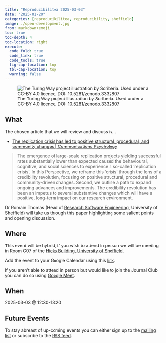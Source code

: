 ```yaml
---
title: "Reproducibilitea 2025-03-03"
date: "2025-01-20"
categories: [reproducibilitea, reproducibility, sheffield]
image: ./open-development.jpg
from: markdown+emoji
toc: true
toc-depth: 4
toc-location: right
execute:
  code_fold: true
  code_link: true
  code_tools: true
  fig-cap-location: top
  tbl-cap-location: top
  warning: false
---
```


![The Turing Way project illustration by Scriberia. Used under a CC-BY 4.0 licence. DOI:
[10.5281/zenodo.3332807](https://doi.org/10.5281/zenodo.3332807)](./open-development.jpg)

## What

The chosen article that we will review and discuss is...

- [The replication crisis has led to positive structural, procedural, and community changes | Communications Psychology](https://www.nature.com/articles/s44271-023-00003-2)

> The emergence of large-scale replication projects yielding successful rates substantially lower than expected caused
> the behavioural, cognitive, and social sciences to experience a so-called ‘replication crisis’. In this Perspective,
> we reframe this ‘crisis’ through the lens of a credibility revolution, focusing on positive structural, procedural and
> community-driven changes. Second, we outline a path to expand ongoing advances and improvements. The credibility
> revolution has been an impetus to several substantive changes which will have a positive, long-term impact on our
> research environment.

Dr Romain Thomas (Head of [Research Software Engineering](https://rse.shef.ac.uk), University of Sheffield) will take us
through this paper highlighting some salient points and opening discussion.

## Where

This event will be hybrid, if you wish to attend in person we will be meeting in Room G07 of the [Hicks Building,
University of Sheffield](https://www.openstreetmap.org/relation/16133670).

Add the event to your Google Calendar using this
[link](https://calendar.google.com/calendar/event?action=TEMPLATE&tmeid=M2pzMDY0OG5ianU3M3I0NmozdmNxZjlkZDIgbi5zaGVwaGFyZEBzaGVmZmllbGQuYWMudWs&tmsrc=n.shephard%40sheffield.ac.uk).

If you aren't able to attend in person but would like to join the Journal Club you can do so using [Google
Meet](https://meet.google.com/uhb-zqbr-fix).

## When

2025-03-03 @ 12:30-13:20

## Future Events

To stay abreast of up-coming events you can either sign up to the [mailing
list](https://groups.google.com/a/sheffield.ac.uk/g/reproducibilitea) or subscribe to the [RSS
feed](https://reproducibilitea-sheffield.github.io/index.xml).
